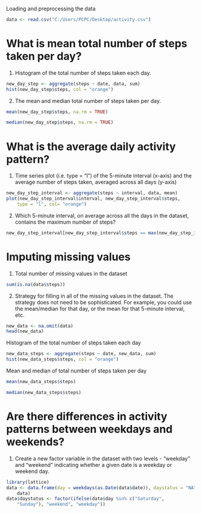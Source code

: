 Loading and preprocessing the data
```r
data <- read.csv("C:/Users/PCPC/Desktop/activity.csv")
```

# What is mean total number of steps taken per day?

1. Histogram of the total number of steps taken each day.

```r
new_day_step <- aggregate(steps ~ date, data, sum)
hist(new_day_step$steps, col = "orange")
```

2. The mean and median total number of steps taken per day.

```r
mean(new_day_step$steps, na.rm = TRUE)

```

```r
median(new_day_step$steps, na.rm = TRUE)

```

# What is the average daily activity pattern?

1. Time series plot (i.e. type = "l") of the 5-minute interval (x-axis) and the average number of steps taken, averaged across all days (y-axis)

```r
new_day_step_interval <- aggregate(steps ~ interval, data, mean)
plot(new_day_step_interval$interval, new_day_step_interval$steps, 
    type = "l", col= "orange")


```

2. Which 5-minute interval, on average across all the days in the dataset, contains the maximum number of steps?

```r

new_day_step_interval[new_day_step_interval$steps == max(new_day_step_interval$steps), ]
```

# Imputing missing values

1. Total number of missing values in the dataset

```r
sum(is.na(data$steps))
```

2. Strategy for filling in all of the missing values in the dataset. The strategy does not need to be sophisticated. For example, you could use the mean/median for that day, or the mean for that 5-minute interval, etc.

```r
new_data <- na.omit(data)
head(new_data)
```

Histogram of the total number of steps taken each day
```r
new_data_steps <- aggregate(steps ~ date, new_data, sum)
hist(new_data_steps$steps, col = "orange")
```

Mean and median of total number of steps taken per day

```r
mean(new_data_steps$steps)
```

```r
median(new_data_steps$steps)
```

# Are there differences in activity patterns between weekdays and weekends?

1. Create a new factor variable in the dataset with two levels - “weekday” and “weekend” indicating whether a given date is a weekday or weekend day.

```r
library(lattice)
data <- data.frame(day = weekdays(as.Date(data$date)), daystatus = "NA", 
    data)
data$daystatus <- factor(ifelse(data$day %in% c("Saturday", 
    "Sunday"), "weekend", "weekday"))


```
